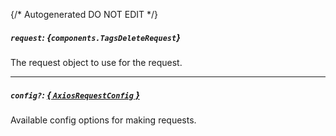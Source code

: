 {/* Autogenerated DO NOT EDIT  */}

##### `request`: *{`components.TagsDeleteRequest`}*
The request object to use for the request.
<Collapsible openLabel={Labels.showProperties} closeLabel={Labels.hideProperties}>
    <TagsDeleteRequest/>
</Collapsible>

---
##### `config?`: [*{ `AxiosRequestConfig` }*](https://axios-http.com/docs/req_config)
Available config options for making requests.


